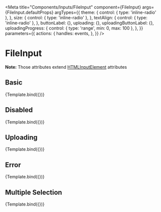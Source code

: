 


<Meta
  title="Components/Inputs/FileInput"
  component={FileInput}
  args={FileInput.defaultProps}
  argTypes={{
    theme: {
      control: { type: 'inline-radio' },
    },
    size: {
      control: { type: 'inline-radio' },
    },
    textAlign: {
      control: { type: 'inline-radio' },
    },
    buttonLabel: {},
    uploading: {},
    uploadingButtonLabel: {},
    uploadingProgress: {
      control: { type: 'range', min: 0,  max: 100 },
    },
  }}
  parameters={{
    actions: {
      handles: events,
    },
  }}
/>


# FileInput

<ArgsTable of={FileInput} />

**Note:** Those attributes extend [HTMLInputElement](https://www.w3schools.com/tags/tag_input.asp) attributes

## Basic

<Canvas>
  <Story name="Basic">
    {Template.bind({})}
  </Story>
</Canvas>

## Disabled

<Canvas>
  <Story name="Disabled" args={{ disabled: true }}>
    {Template.bind({})}
  </Story>
</Canvas>

## Uploading

<Canvas>
  <Story name="Uploading" args={{ uploading: true, uploadingProgress: 25 }}>
    {Template.bind({})}
  </Story>
</Canvas>

## Error

<Canvas>
  <Story name="Error" args={{ error: true }}>
    {Template.bind({})}
  </Story>
</Canvas>

## Multiple Selection

<Canvas>
  <Story name="Multiple Selection" args={{ multiple: true }}>
    {Template.bind({})}
  </Story>
</Canvas>
